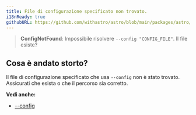 ```yaml
---
title: File di configurazione specificato non trovato.
i18nReady: true
githubURL: https://github.com/withastro/astro/blob/main/packages/astro/src/core/errors/errors-data.ts
---
```


> **ConfigNotFound**: Impossibile risolvere `--config "CONFIG_FILE"`. Il file esiste?

## Cosa è andato storto?
Il file di configurazione specificato che usa  `--config` non è stato trovato. Assicurati che esista o che il percorso sia corretto.

**Vedi anche:**
- [--config](/it/reference/cli-reference/#--config-path)
